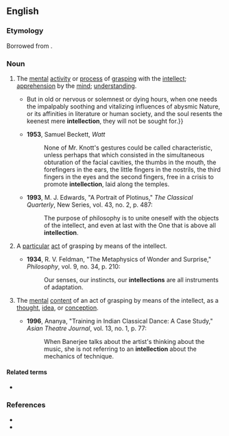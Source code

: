 ==English==

===Etymology===
{{root|en|ine-pro|*leǵ-}}
Borrowed from {{bor|en|la|intellectio|intellectiō, intellectiōnem}}.

===Noun===
{{en-noun|~}}

# {{lb|en|uncountable}} The [[mental]] [[activity]] or [[process]] of [[grasp]]ing with the [[intellect]]; [[apprehension]] by the [[mind]]; [[understanding]].
#* {{quote-book|en|year=1892|chapter=Notes Left Over: Emerson's Books|title=Complete Prose Works|author=Walt Whitman|authorlink=Walt Whitman|url=https://www.gutenberg.org/files/8813/8813-h/8813-h.htm|passage=These books will fill, and well fill, certain stretches of life {{...|, certain stages of development—are, (like the tenets or theology the author of them preach'd when a young man,) unspeakably serviceable and precious as a stage.}} But in old or nervous or solemnest or dying hours, when one needs the impalpably soothing and vitalizing influences of abysmic Nature, or its affinities in literature or human society, and the soul resents the keenest mere '''intellection''', they will not be sought for.}}
#* '''1953''', Samuel Beckett, ''Watt''
#*: None of Mr. Knott's gestures could be called characteristic, unless perhaps that which consisted in the simultaneous obturation of the facial cavities, the thumbs in the mouth, the forefingers in the ears, the little fingers in the nostrils, the third fingers in the eyes and the second fingers, free in a crisis to promote '''intellection''', laid along the temples.
#* '''1993''', M. J. Edwards, "A Portrait of Plotinus," ''The Classical Quarterly'', New Series, vol. 43, no. 2, p. 487:
#*: The purpose of philosophy is to unite oneself with the objects of the intellect, and even at last with the One that is above all '''intellection'''.
# {{lb|en|countable}} A [[particular]] [[act]] of grasping by means of the intellect.
#* '''1934''', R. V. Feldman, "The Metaphysics of Wonder and Surprise," ''Philosophy'', vol. 9, no. 34, p. 210:
#*: Our senses, our instincts, our '''intellections''' are all instruments of adaptation.
# {{lb|en|countable}} The [[mental]] [[content]] of an act of grasping by means of the intellect, as a [[thought]], [[idea]], or [[conception]].
#* '''1996''', Ananya, "Training in Indian Classical Dance: A Case Study," ''Asian Theatre Journal'', vol. 13, no. 1, p. 77:
#*: When Banerjee talks about the artist's thinking about the music, she is not referring to an '''intellection''' about the mechanics of technique.

====Related terms====
* {{l|en|intellect}}

===References===
* {{R:Lexico}}
* {{R:OneLook}}